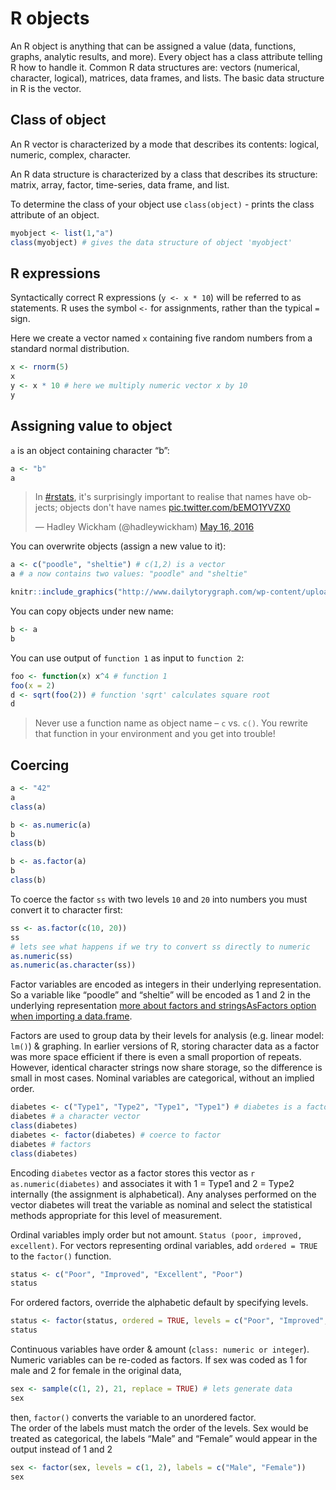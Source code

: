 
# R objects

An R object is anything that can be assigned a value (data, functions, graphs, analytic results, and more). 
Every object has a class attribute telling R how to handle it. 
Common R data structures are: vectors (numerical, character, logical), matrices, data frames, and lists.
The basic data structure in R is the vector.

## Class of object
An R vector is characterized by a mode that describes its contents: logical, numeric, complex, character.

An R data structure is characterized by a class that describes its structure: matrix, array, factor, time-series, data frame, and list.

To determine the class of your object use `class(object)` - prints the class attribute of an object.

```r
myobject <- list(1,"a")
class(myobject) # gives the data structure of object 'myobject'
```

## R expressions
Syntactically correct R expressions (`y <- x * 10`) will be referred to as statements.
R uses the symbol `<-` for assignments, rather than the typical `=` sign.

Here we create a vector named `x` containing five random numbers from a standard normal distribution.
```r
x <- rnorm(5)
x
y <- x * 10 # here we multiply numeric vector x by 10
y
```

## Assigning value to object

`a` is an object containing character "b": 
```r
a <- "b"
a
```


<script async src="https://platform.twitter.com/widgets.js" charset="utf-8"></script>
<blockquote class="twitter-tweet" data-lang="en"><p lang="en" dir="ltr">In <a href="https://twitter.com/hashtag/rstats?src=hash">#rstats</a>, it&#39;s surprisingly important to realise that names have objects; objects don&#39;t have names <a href="https://t.co/bEMO1YVZX0">pic.twitter.com/bEMO1YVZX0</a></p>&mdash; Hadley Wickham (@hadleywickham) <a href="https://twitter.com/hadleywickham/status/732288980549390336">May 16, 2016</a>
</blockquote>


You can overwrite objects (assign a new value to it):
```r
a <- c("poodle", "sheltie") # c(1,2) is a vector 
a # a now contains two values: "poodle" and "sheltie"
```

```r
knitr::include_graphics("http://www.dailytorygraph.com/wp-content/uploads/2016/03/IMG_2139-700x525.jpg")
```


You can copy objects under new name: 
```r
b <- a
b
```

You can use output of `function 1` as input to `function 2`:
```r
foo <- function(x) x^4 # function 1
foo(x = 2)
d <- sqrt(foo(2)) # function 'sqrt' calculates square root
d
```

> Never use a function name as object name -- `c` vs. `c()`. You rewrite that function in your environment and you get into trouble!

## Coercing

```r
a <- "42"
a
class(a)

b <- as.numeric(a)
b
class(b)

b <- as.factor(a)
b
class(b)
```


To coerce the factor `ss` with two levels `10` and `20` into numbers you must convert it to character first: 
```r
ss <- as.factor(c(10, 20))
ss
# lets see what happens if we try to convert ss directly to numeric
as.numeric(ss)
as.numeric(as.character(ss))
```

Factor variables are encoded as integers in their underlying representation. So a variable like "poodle" and "sheltie" will be encoded as 1 and 2 in the underlying representation [more about factors and stringsAsFactors option when importing a data.frame](http://simplystatistics.org/2015/07/24/stringsasfactors-an-unauthorized-biography/).

Factors are used to group data by their levels for analysis (e.g. linear model: `lm()`) & graphing. 
In earlier versions of R, storing character data as a factor was more space efficient if there is even a small proportion of repeats. However, identical character strings now share storage, so the difference is small in most cases. 
Nominal variables are categorical, without an implied order. 

```r
diabetes <- c("Type1", "Type2", "Type1", "Type1") # diabetes is a factor with 2 levels
diabetes # a character vector
class(diabetes)
diabetes <- factor(diabetes) # coerce to factor
diabetes # factors
class(diabetes)
```

Encoding `diabetes` vector as a factor stores this vector as `r as.numeric(diabetes)` and associates it with 1 = Type1 and 2 = Type2 internally (the assignment is alphabetical).
Any analyses performed on the vector diabetes will treat the variable as nominal and select the statistical methods appropriate for this level of measurement.    


Ordinal variables imply order but not amount. 
`Status (poor, improved, excellent)`. 
For vectors representing ordinal variables, add `ordered = TRUE` to the `factor()` function. 

```r
status <- c("Poor", "Improved", "Excellent", "Poor")
status
```

For ordered factors, override the alphabetic default by specifying levels. 

```r
status <- factor(status, ordered = TRUE, levels = c("Poor", "Improved", "Excellent")) # Assigns the levels as 1 = Poor, 2 = Improved, 3 = Excellent. 
status
```

Continuous variables have order & amount (`class: numeric or integer`). 
Numeric variables can be re-coded as factors. 
If sex was coded as 1 for male and 2 for female in the original data, 

```r
sex <- sample(c(1, 2), 21, replace = TRUE) # lets generate data
sex
```

then, `factor()` converts the variable to an unordered factor.    
The order of the labels must match the order of the levels. 
Sex would be treated as categorical, the labels "Male" and "Female" would appear in the output instead of 1 and 2

```r
sex <- factor(sex, levels = c(1, 2), labels = c("Male", "Female"))
sex
```

